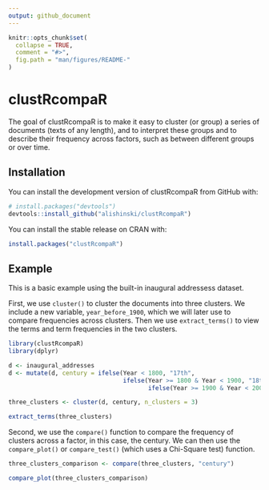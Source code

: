 ```yaml
---
output: github_document
---
```


<!-- README.md is generated from README.Rmd. Please edit that file -->

```r
knitr::opts_chunk$set(
  collapse = TRUE,
  comment = "#>",
  fig.path = "man/figures/README-"
)
```
# clustRcompaR

The goal of clustRcompaR is to make it easy to cluster (or group) a series of documents (texts of any length), and to interpret these groups and to describe their frequency across factors, such as between different groups or over time. 

## Installation

You can install the development version of clustRcompaR from GitHub with:

```r
# install.packages("devtools")
devtools::install_github("alishinski/clustRcompaR")
```

You can install the stable release on CRAN with:

```r
install.packages("clustRcompaR")
```

## Example

This is a basic example using the built-in inaugural addressess dataset. 

First, we use `cluster()` to cluster the documents into three clusters. We include a new variable, `year_before_1900`, which we will later use to compare frequencies across clusters. Then we use `extract_terms()` to view the terms and term frequencies in the two clusters.

```r
library(clustRcompaR)
library(dplyr)

d <- inaugural_addresses
d <- mutate(d, century = ifelse(Year < 1800, "17th",
                                ifelse(Year >= 1800 & Year < 1900, "18th",
                                       ifelse(Year >= 1900 & Year < 2000, "19th", "20th"))))

three_clusters <- cluster(d, century, n_clusters = 3)

extract_terms(three_clusters)
```

Second, we use the `compare()` function to compare the frequency of clusters across a factor, in this case, the century. We can then use the `compare_plot()` or `compare_test()` (which uses a Chi-Square test) function. 

```r
three_clusters_comparison <- compare(three_clusters, "century")

compare_plot(three_clusters_comparison)
```
